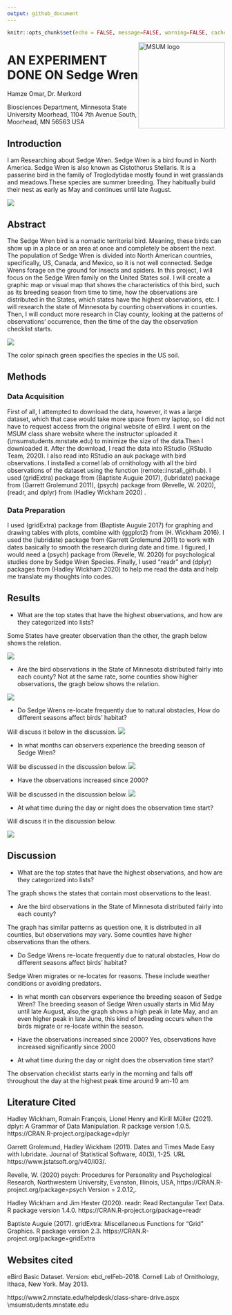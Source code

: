 ```yaml
---
output: github_document
---
```


```r
knitr::opts_chunk$set(echo = FALSE, message=FALSE, warning=FALSE, cache = TRUE)
```

<img src="https://www2.mnstate.edu/uploadedImages/Content/Marketing/logos/MSUM_Signature_Vert_Color.jpg" alt="MSUM logo" width="200" style="float:right">


# AN EXPERIMENT DONE ON Sedge Wren

Hamze Omar, Dr. Merkord

Biosciences Department, Minnesota State University Moorhead, 1104 7th Avenue South, Moorhead, MN 56563 USA

## Introduction

I am Researching about Sedge Wren. Sedge Wren is a bird found in North America.
Sedge Wren is also known as Cistothorus Stellaris. It is a passerine bird in the
family of Troglodytidae mostly found in wet grasslands and meadows.These species
are summer breeding. They habitually build their nest as early as May and continues
until late August.

![](https://www.allaboutbirds.org/guide/assets/photo/304461471-720px.jpg)

## Abstract

The Sedge Wren bird is a nomadic territorial bird. Meaning, these birds can show up in a place or an area at once and completely be absent the next. The population of Sedge Wren is divided into North American countries, specifically, US, Canada, and Mexico, so it is not well connected. Sedge Wrens forage on the ground for insects and spiders. In this project, I will focus on the Sedge Wren family on the United States soil. I will create a graphic map or visual map that shows the characteristics of this bird, such as its breeding season from time to time, how the observations are distributed in the States, which states have the highest observations, etc. I will research the state of Minnesota by counting observations in counties. Then, I will conduct more research in Clay county, looking at the patterns of observations' occurrence, then the time of the day the observation checklist starts.


![](Rplot.jpeg)

The color spinach green specifies the species in the US soil.

## Methods 

### Data Acquisition

First of all, I attempted to download the data, however, it was a large dataset,
which that case would take more space from my laptop, so I did not have to request
access from the original website of eBird. I went on the MSUM class share website
where the instructor uploaded it (\\msumstudents.mnstate.edu\classshare) to minimize the size of the data.Then I downloaded it. After the download, I  read the data into RStudio
(RStudio Team, 2020). I also read into RStudio an auk package with bird observations.
I installed a cornel lab of ornithology with all the bird observations of the
dataset using the function (remote::install_girhub). I used (gridExtra) package from (Baptiste Auguie 2017), (lubridate) package from (Garrett Grolemund 2011), 
(psych) package from (Revelle, W. 2020), (readr, and dplyr) from (Hadley Wickham 2020)
.

### Data Preparation

I used (gridExtra) package from (Baptiste Auguie 2017) for graphing and drawing tables
with plots, combine with (ggplot2) from (H. Wickham 2016). I used the (lubridate) package from (Garrett Grolemund 2011) to work with dates basically to smooth the research during date and time. I figured, I would need a (psych) package from (Revelle, W. 2020) for psychological studies done by Sedge Wren Species. Finally, I used "readr" and (dplyr) packages from (Hadley Wickham 2020)
to help me read the data and help me translate my thoughts into codes.

## Results

- What are the top states that have the highest observations, and how are they categorized into lists?

Some States have greater observation than the other, the graph below shows the relation.

![](Rplot02.jpeg)

- Are the bird observations in the State of Minnesota distributed fairly into each county?
Not at the same rate, some counties show higher observations, the gragh below shows the relation.

![](Rplot03.jpeg)

- Do Sedge Wrens re-locate frequently due to natural obstacles, 
How do different seasons affect birds' habitat?

Will discuss it below in the discussion.
![](Rplot01.jpeg)

- In what months can observers experience the breeding season of Sedge Wren?

Will be discussed in the discussion below.
![](Rplot05.jpeg)

- Have the observations increased since 2000?

Will be discussed in the discussion below.
![](Rplot04.jpeg)

- At what time during the day or night does the observation time start?

Will discuss it in the discussion below.

![](Rplot06.jpeg)

## Discussion 

- What are the top states that have the highest observations, and how are they categorized into lists? 

The graph shows the states that contain most observations to the least.

- Are the bird observations in the State of Minnesota distributed fairly into each county?

The graph has similar patterns as question one, it is distributed in all counties, but observations may vary. Some counties
have higher observations than the others.

- Do Sedge Wrens re-locate frequently due to natural obstacles, 
How do different seasons affect birds' habitat?

Sedge Wren migrates or re-locates for reasons. These include weather conditions or avoiding predators.

- In what month can observers experience the breeding season of Sedge Wren?
The breeding season of Sedge Wren usually starts in Mid May until late August, also,the graph shows a high peak in late May, and an even higher peak in late June, this kind of breeding occurs when the birds migrate or re-locate within the season.

- Have the observations increased since 2000?
Yes, observations have increased significantly since 2000

- At what time during the day or night does the observation time start?

The observation checklist starts early in the morning and falls off throughout the day at the highest peak time around 9 am-10 am



## Literature Cited

Hadley Wickham, Romain François, Lionel Henry and Kirill Müller (2021). dplyr: A
Grammar of Data Manipulation. R package version 1.0.5.
https://CRAN.R-project.org/package=dplyr
  
Garrett Grolemund, Hadley Wickham (2011). Dates and Times Made Easy with lubridate.
Journal of Statistical Software, 40(3), 1-25. URL https://www.jstatsoft.org/v40/i03/.
  
Revelle, W. (2020) psych: Procedures for Personality and Psychological Research,
  Northwestern University, Evanston, Illinois, USA,
  https://CRAN.R-project.org/package=psych Version = 2.0.12,.
  

Hadley Wickham and Jim Hester (2020). readr: Read Rectangular Text Data. R package
  version 1.4.0. https://CRAN.R-project.org/package=readr
  
Baptiste Auguie (2017). gridExtra: Miscellaneous Functions for "Grid" Graphics. R
  package version 2.3. https://CRAN.R-project.org/package=gridExtra



## Websites cited

eBird Basic Dataset. Version: ebd_relFeb-2018. Cornell Lab of Ornithology, Ithaca, New York. May 2013.

https://www2.mnstate.edu/helpdesk/class-share-drive.aspx \\msumstudents.mnstate.edu\classshare
